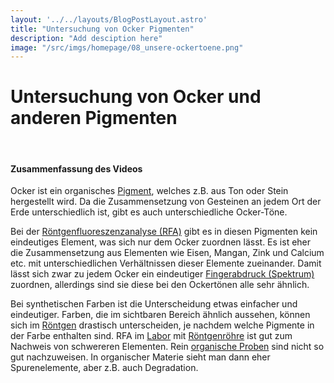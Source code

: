 ```yaml
---
layout: '../../layouts/BlogPostLayout.astro'
title: "Untersuchung von Ocker Pigmenten"
description: "Add desciption here"
image: "/src/imgs/homepage/08_unsere-ockertoene.png"
---
```


# Untersuchung von Ocker und anderen Pigmenten

<YouTube url="https://www.youtube-nocookie.com/embed/y5NOOTiWQBo"/>

&nbsp;

#### Zusammenfassung des Videos

Ocker ist ein organisches <a href="/keywords/pigments/">Pigment</a>, welches z.B. aus Ton oder Stein hergestellt wird. Da die Zusammensetzung von Gesteinen an jedem Ort der Erde unterschiedlich ist, gibt es auch unterschiedliche Ocker-Töne. 

Bei der <a href="/keywords/xrf">Röntgenfluoreszenzanalyse (RFA)</a> gibt es in diesen Pigmenten kein eindeutiges Element, was sich nur dem Ocker zuordnen lässt. Es ist eher die Zusammensetzung aus Elementen wie Eisen, Mangan, Zink und Calcium etc. mit unterschiedlichen Verhältnissen dieser Elemente zueinander. Damit lässt sich zwar zu jedem Ocker ein eindeutiger <a href="/keywords/fingerprints/">Fingerabdruck (Spektrum)</a> zuordnen, allerdings sind sie diese bei den Ockertönen alle sehr ähnlich.

Bei synthetischen Farben ist die Unterscheidung etwas einfacher und eindeutiger. Farben, die im sichtbaren Bereich ähnlich aussehen, können sich im <a href="/keywords/xrays/">Röntgen</a> drastisch unterscheiden, je nachdem welche Pigmente in der Farbe enthalten sind.  RFA im <a href="/posts/laboratory">Labor</a> mit <a href="/keywords/xray-tube/">Röntgenröhre</a> ist gut zum Nachweis von schwereren Elementen. Rein <a href="/keywords/xray-organic-matter/">organische Proben</a> sind nicht so gut nachzuweisen. In organischer Materie sieht man dann eher Spurenelemente, aber z.B. auch Degradation. 